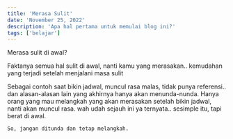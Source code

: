 ---
title: 'Merasa Sulit'
date: 'November 25, 2022'
description: 'Apa hal pertama untuk memulai blog ini?'
tags: ['belajar']
---

Merasa sulit di awal?

Faktanya semua hal sulit di awal, nanti kamu yang merasakan.. kemudahan yang terjadi setelah menjalani masa sulit

Sebagai contoh saat bikin jadwal, muncul rasa malas, tidak punya referensi.. dan alasan-alasan lain yang akhirnya hanya akan menunda-nunda. 
Hanya orang yang mau melangkah yang akan merasakan setelah bikin jadwal, nanti akan muncul rasa. wah udah sejauh ini ya ternyata.. sesimple itu, tapi berat di awal.
```
So, jangan ditunda dan tetap melangkah.
```

